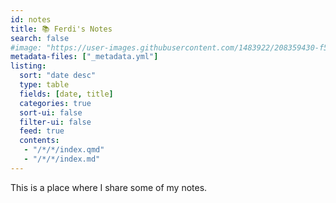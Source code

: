 ```yaml
---
id: notes
title: 📚 Ferdi's Notes
search: false
#image: "https://user-images.githubusercontent.com/1483922/208359430-f55d7503-3a98-4875-a35c-16314c9439d0.png"
metadata-files: ["_metadata.yml"]
listing:
  sort: "date desc"
  type: table
  fields: [date, title]
  categories: true
  sort-ui: false
  filter-ui: false
  feed: true
  contents: 
   - "/*/*/index.qmd"
   - "/*/*/index.md"
---
```


This is a place where I share some of my notes.